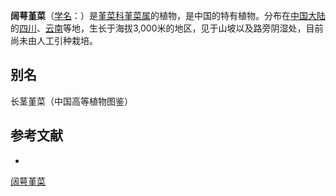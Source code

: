 {{Speciesbox
| name = 阔萼堇菜
| status = 
| status_system = 
| image =
| genus = Viola
| species =  grandisepala
| authority = W. Beck.
}}

'''阔萼堇菜'''（[[学名|学名]]：{{lang|la|''Viola grandisepala''}}）是[[堇菜科|堇菜科]][[堇菜属|堇菜属]]的植物，是中国的特有植物。分布在[[中国大陆|中国大陆]]的[[四川|四川]]、[[云南|云南]]等地，生长于海拔3,000米的地区，见于山坡以及路旁阴湿处，目前尚未由人工引种栽培。

== 别名 ==
长茎堇菜（中国高等植物图鉴）

== 参考文献 ==
<div class="references-small">
* {{cite web| url =http://www.bioinfo.cn/db05/KmzwSpecies.php?action=view&id=23796| title =阔萼堇菜| work =《中国高等植物数据库全库》| publisher =中国科学院微生物研究所| author =昆明植物研究所| accessdate =2009-02-25| deadurl =yes| archiveurl =https://web.archive.org/web/20160305022404/http://www.bioinfo.cn/db05/KmzwSpecies.php?action=view&id=23796| archivedate =2016-03-05}}
</div>
{{Taxonbar|from=Q15232338}}

[[Category:堇菜属|阔萼堇菜]]


{{植物小作品}}